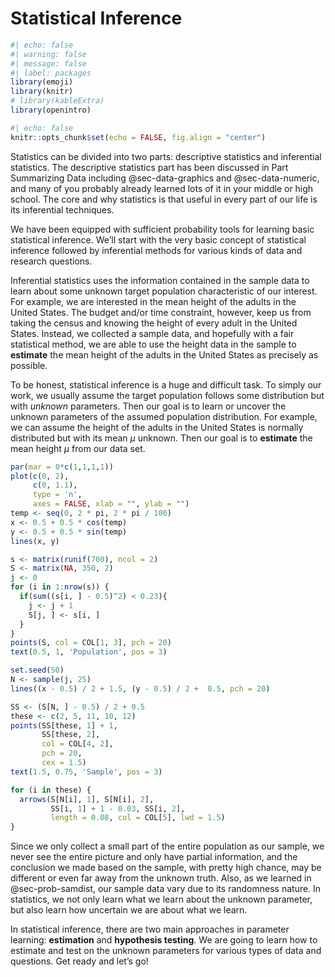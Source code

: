 # Statistical Inference {#sec-infer}


```r
#| echo: false
#| warning: false
#| message: false
#| label: packages
library(emoji)
library(knitr)
# library(kableExtra)
library(openintro)
```


```r
#| echo: false
knitr::opts_chunk$set(echo = FALSE, fig.align = "center")
```

Statistics can be divided into two parts: descriptive statistics and inferential statistics. The descriptive statistics part has been discussed in Part Summarizing Data including @sec-data-graphics and @sec-data-numeric, and many of you probably already learned lots of it in your middle or high school. The core and why statistics is that useful in every part of our life is its inferential techniques.

We have been equipped with sufficient probability tools for learning basic statistical inference. We'll start with the very basic concept of statistical inference followed by inferential methods for various kinds of data and research questions.

Inferential statistics uses the information contained in the sample data to learn about some unknown target population characteristic of our interest. For example, we are interested in the mean height of the adults in the United States. The budget and/or time constraint, however, keep us from taking the census and knowing the height of every adult in the United States. Instead, we collected a sample data, and hopefully with a fair statistical method, we are able to use the height data in the sample to **estimate** the mean height of the adults in the United States as precisely as possible.

<!-- We finally are going to study inferential statistics that uses sample data to learn about an unknown population. (Getting harder! Be careful!) -->

To be honest, statistical inference is a huge and difficult task. To simply our work, we usually assume the target population follows some distribution but with *unknown* parameters. Then our goal is to learn or uncover the unknown parameters of the assumed population distribution. For example, we can assume the height of the adults in the United States is normally distributed but with its mean $\mu$ unknown. Then our goal is to **estimate** the mean height $\mu$ from our data set. 

```r
par(mar = 0*c(1,1,1,1))
plot(c(0, 2),
     c(0, 1.1),
     type = 'n',
     axes = FALSE, xlab = "", ylab = "")
temp <- seq(0, 2 * pi, 2 * pi / 100)
x <- 0.5 + 0.5 * cos(temp)
y <- 0.5 + 0.5 * sin(temp)
lines(x, y)

s <- matrix(runif(700), ncol = 2)
S <- matrix(NA, 350, 2)
j <- 0
for (i in 1:nrow(s)) {
  if(sum((s[i, ] - 0.5)^2) < 0.23){
    j <- j + 1
    S[j, ] <- s[i, ]
  }
}
points(S, col = COL[1, 3], pch = 20)
text(0.5, 1, 'Population', pos = 3)

set.seed(50)
N <- sample(j, 25)
lines((x - 0.5) / 2 + 1.5, (y - 0.5) / 2 +  0.5, pch = 20)

SS <- (S[N, ] - 0.5) / 2 + 0.5
these <- c(2, 5, 11, 10, 12)
points(SS[these, 1] + 1,
       SS[these, 2],
       col = COL[4, 2],
       pch = 20,
       cex = 1.5)
text(1.5, 0.75, 'Sample', pos = 3)

for (i in these) {
  arrows(S[N[i], 1], S[N[i], 2],
         SS[i, 1] + 1 - 0.03, SS[i, 2],
         length = 0.08, col = COL[5], lwd = 1.5)
}
```

<!-- We are interested in learning unknown parameters of the assumed population distribution, since knowledge of the parameters yield knowledge of the entire population. -->

Since we only collect a small part of the entire population as our sample, we never see the entire picture and only have partial information, and the conclusion we made based on the sample, with pretty high chance, may be different or even far away from the unknown truth. Also, as we learned in @sec-prob-samdist, our sample data vary due to its randomness nature. In statistics, we not only learn what we learn about the unknown parameter, but also learn how uncertain we are about what we learn.


In statistical inference, there are two main approaches in parameter learning: **estimation** and **hypothesis testing**. We are going to learn how to estimate and test on the unknown parameters for various types of data and questions. Get ready and let's go!

<!-- In parameter learning, we consider two approaches, estimation and hypothesis testing. -->
